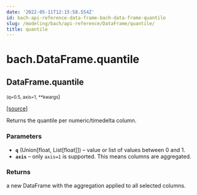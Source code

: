 ```yaml
---
date: '2022-05-11T12:15:58.554Z'
id: bach-api-reference-data-frame-bach-data-frame-quantile
slug: /modeling/bach/api-reference/DataFrame/quantile/
title: quantile
---
```


# bach.DataFrame.quantile

<div className="method">

## <span className="additional-name">DataFrame.</span><span className="name">quantile</span>

<small className="parameter-list">(<span className="parameter" id="q">q=0.5</span>, <span className="parameter" id="axis">axis=1</span>, <span className="parameter" id="**">\*\*kwargs</span></small>)


&#8203;<span className="view-source">[[source]](https://github.com/objectiv/objectiv-analytics/blob/main/bach/bach/dataframe.py)</span>

<div className="content">

Returns the quantile per numeric/timedelta column.


### Parameters

* **`q`** (Union[float, List[float]]) – value or list of values between 0 and 1.
* **`axis`** – only `axis=1` is supported. This means columns are aggregated.



### Returns

a new DataFrame with the aggregation applied to all selected columns.



</div>


</div>

